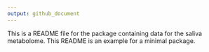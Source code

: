 ```yaml
---
output: github_document
---
```


This is a README file for the package containing data for the saliva metabolome. 
This README is an example for a minimal package. 
